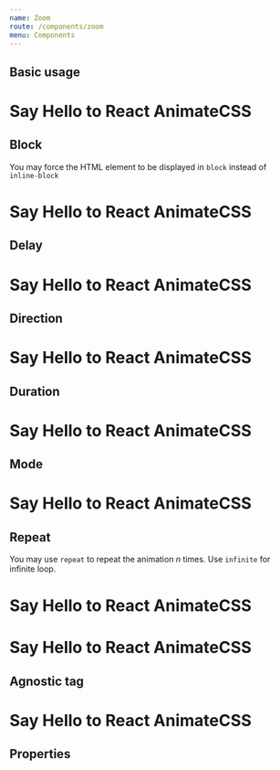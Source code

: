 ```yaml
---
name: Zoom
route: /components/zoom
menu: Components
---
```



## Basic usage

<Playground>
  <h1>Say Hello to React
    <Zoom animate={true}>
      AnimateCSS
    </Zoom>  
  </h1>
</Playground>

## Block

You may force the HTML element to be displayed in `block` instead of `inline-block`

<Playground>
  <h1>Say Hello to React
    <Zoom animate={true} block>
      AnimateCSS
    </Zoom>  
  </h1>
</Playground>

## Delay

<Playground>
  <h1>Say Hello to React
    <Zoom animate={true} delay="5s">
      AnimateCSS
    </Zoom>  
  </h1>
</Playground>

## Direction

<Playground>
  <h1>Say Hello to React
    <Zoom animate={true} direction="right">
      AnimateCSS
    </Zoom>  
  </h1>
</Playground>

## Duration

<Playground>
  <h1>Say Hello to React
    <Zoom animate={true} duration="5s">
      AnimateCSS
    </Zoom>  
  </h1>
</Playground>

## Mode

<Playground>
  <h1>Say Hello to React
    <Zoom animate={true} mode="out">
      AnimateCSS
    </Zoom>  
  </h1>
</Playground>

## Repeat

You may use `repeat` to repeat the animation _n_ times. Use `infinite` for infinite loop.

<Playground>
  <h1>Say Hello to React
    <Zoom animate={true} repeat="3">
      AnimateCSS
    </Zoom>  
  </h1>
</Playground>

<Playground>
  <h1>Say Hello to React
    <Zoom animate={true} repeat="infinite">
      AnimateCSS
    </Zoom>  
  </h1>
</Playground>

## Agnostic tag

<Playground>
  <h1>Say Hello to React
    <Zoom animate={true} as="em">
      AnimateCSS
    </Zoom>  
  </h1>
</Playground>

## Properties

<Props of={Zoom} />